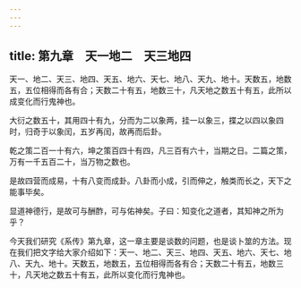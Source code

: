 ```yaml
---
---
---
```

title: 第九章　天一地二　天三地四
---




天一、地二、天三、地四、天五、地六、天七、地八、天九、地十。天数五，地数五，五位相得而各有合；天数二十有五，地数三十，凡天地之数五十有五，此所以成变化而行鬼神也。

大衍之数五十，其用四十有九，分而为二以象两，挂一以象三，揲之以四以象四时，归奇于以象闰，五岁再闰，故再而后卦。

乾之策二百一十有六，坤之策百四十有四，凡三百有六十，当期之日。二篇之策，万有一千五百二十，当万物之数也。

是故四营而成易，十有八变而成卦。八卦而小成，引而伸之，触类而长之，天下之能事毕矣。

显道神德行，是故可与酬酢，可与佑神矣。子曰：知变化之道者，其知神之所为乎？

今天我们研究《系传》第九章，这一章主要是谈数的问题，也是谈卜筮的方法。现在我们把文字给大家介绍如下：天一、地二、天三、地四、天五、地六、天七、地八、天九、地十。天数五，地数五，五位相得而各有合；天数二十有五，地数三十，凡天地之数五十有五，此所以变化而行鬼神也。